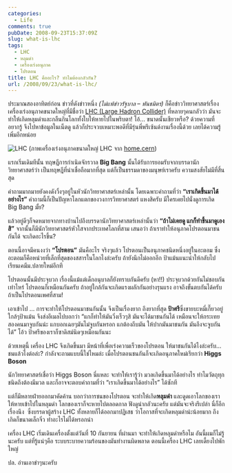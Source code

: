 ```yaml
---
categories:
  - Life
comments: true
pubDate: 2008-09-23T15:37:09Z
slug: what-is-lhc
tags:
  - LHC
  - หลุมดำ
  - เครื่องเร่งอนุภาค
  - โปรตอน
title: LHC คืออะไร? ทำไมต้องกลัวกัน?
url: /2008/09/23/what-is-lhc/
---
```


ประมาณสองอาทิตย์ก่อน ข่าวที่ดังข่าวหนึ่ง _(ไม่แพ้ข่าวรัฐบาล – พันธมิตร)_ ก็คือข่าววิทยาศาสตร์เรื่องเครื่องเร่งอนุภาคขนาดใหญ่ที่มีชื่อว่า [LHC (Large Hadron Collider)](https://jusci.net/node/753) ที่หลายๆคนกลัวว่า มันจะทำให้เกิดหลุมดำและกลืนกินโลกทั้งใบให้หายไปในพริบตา! โอ้… ขนาดนั้นเชียวหรือ? ด้วยความที่อยากรู้ จึงไปหาข้อมูลในเน็ตดู แล้วก็ประจวบเหมาะพอดีที่มีรุ่นพี่พรีเซ้นต์งานเรื่องนี้ด้วย เลยได้ความรู้เพิ่มอีกหน่อย

![LHC](images/lhcupdate.jpg)
(ภาพเครื่องเร่งอนุภาคขนาดใหญ่ LHC จาก [home.cern](https://home.cern/news/news/accelerators/cerns-large-hadron-collider-gears-run-2))

แรกเริ่มเดิมทีนั้น ทฤษฎีการกำเนิดจักรวาล **Big Bang** นั้นได้รับการยอมรับจากบรรดานักวิทยาศาสตร์ว่า เป็นทฤษฎีที่น่าเชื่อถือมากที่สุด แต่ก็เป็นธรรมดาของมนุษย์เราครับ ความสงสัยไม่มีที่สิ้นสุด

คำถามมากมายยังคงดังวิ้งๆอยู่ในหัวนักวิทยาศาสตร์เหล่านั้น โดยเฉพาะคำถามที่ว่า **“เราเกิดขึ้นมาได้อย่างไร”** คำถามนี้ก็เป็นปัญหาโลกแตกของวงการวิทยาศาสตร์ แหงสิครับ มีใครเคยไปนั่งดูการเกิด Big Bang มั้ย?

แล้วอยู่ดีๆก็จดหมายจากทางบ้านไปถึงบรรดานักวิทยาศาสตร์เหล่านั้นว่า **“ถ้าไม่เคยดู แกก็ทำขึ้นมาดูเองสิ”** จากนั้นก็มีนักวิทยาศาสตร์หัวใสจากประเทศโลกที่สาม เสนอว่า ถ้าเราทำให้อนุภาคโปรตอนมาชนกันได้ จะเกิดอะไรขึ้น?

ตอนนี้อาจมีคนงงว่า **“โปรตอน”** มันคือะไร จริงๆแล้ว โปรตอนเป็นอนุภาคชนิดหนึ่งอยู่ในอะตอม ซึ่งอะตอมก็คือหน่วยที่เล็กที่สุดของสสารในโลกไงล่ะครับ ถ้ายังนึกไม่ออกอีก ป้าแม้นแนะนำให้กลับไปเรียนเคมีม.ปลายใหม่อีกที

โปรตอนนั้นมีประจุบวก เรื่องนี้แม้แต่เด็กอนุบาลก็ยังทราบกันดีครับ (หา!!) ประจุบวกด้วยกันไม่ชอบกันเท่าไหร่ โปรตอนก็เหมือนกันครับ ถ้าอยู่ใกล้กันจะเกิดแรงผลักกันอย่างรุนแรง อาจถึงขั้นตบกันได้ครับ ถ้าเป็นโปรตอนเพศที่สาม!

เอาเข้าไป … การจะทำให้โปรตอนมาชนกันนั้น จึงเป็นเรื่องยาก ถึงยากที่สุด **ป้าศรี**ซึ่งขายบะหมี่เกี๊ยวอยู่ใกล้ๆป้าแม้น จึงส่งอีเมลไปบอกว่า “แกก็ทำให้มันวิ่งเร็วๆสิ มันจะได้มาชนกันได้ เหมือนจะให้กระเทยสองคนมาจูบกันน่ะ แกบอกเฉยๆมันไม่จูบกันหรอก แกต้องถีบมัน ให้ปากมันมาชนกัน มันถึงจะจูบกันได้” โอ้ว ป้าศรีของเราก็ซาดิสม์นิดๆเหมือนกันนะ

ด้วยเหตุนี้ เครื่อง LHC จึงเกิดขึ้นมา มีหน้าที่เพื่อเร่งความเร็วของโปรตอน ให้มาชนกันได้ไงล่ะครับ… ชนแล้วไงต่อล่ะ? กำลังจะถามแบบนี้ใช่ไหมล่ะ เมื่อโปรตอนชนกันก็จะเกิดอนุภาคใหม่เรียกว่า **Higgs Boson**

นักวิทยาศาสตร์เชื่อว่า Higgs Boson นี่แหละ จะทำให้เรารู้ว่า มวลเกิดขึ้นมาได้อย่างไร ทำไมวัตถุทุกชนิดถึงต้องมีมวล และก็อาจจะตอบคำถามที่ว่า “เราเกิดขึ้นมาได้อย่างไร” ได้ซักที

แต่ก็มีหลายฝ่ายออกมาคัดค้าน บอกว่าการชนของโปรตอน จะทำให้เกิด**หลุมดำ** และดูดเอาโลกของเราให้หายเข้าไปในหลุมดำ โลกของเราก็จะหายไปตลอดกาล ฟังดูน่ากลัวนะครับ แต่มันจะจริงรึเปล่า นี่ก็อีกเรื่องนึง  ซึ่งบรรดาผู้สร้าง LHC ทั้งหลายก็ได้ออกมาปฏิเสธ ว่าโอกาสที่จะเกิดหลุมดำน่ะน้อยมาก ถึงเกิดก็ขนาดเล็กจิ๋ว ทำอะไรไม่ได้หรอกน่า

เครื่อง LHC เริ่มเดินเครื่องตั้งแต่วันที่ 10 กันยายน ที่ผ่านมา จะทำให้เกิดหลุมดำหรือไม อันนี้ผมก็ไม่รู้นะครับ แต่ที่รู้แน่ๆคือ ระบบระบายความร้อนของมันทำงานผิดพลาด ตอนนี้เครื่อง LHC เลยเดี้ยงไปพักใหญ่

ปล. อ่านเอาขำๆนะครับ
